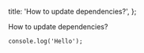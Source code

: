   title: 'How to update dependencies?',
};

How to update dependencies?

```tsx
console.log('Hello');
```
